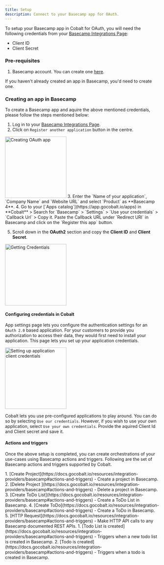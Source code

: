 ```yaml
---
title: Setup
description: Connect to your Basecamp app for OAuth.
---
```

To setup your Basecamp app in Cobalt for OAuth, you will need the following credentials from your [Basecamp Integrations Page](https://launchpad.37signals.com/integrations):
- Client ID
- Client Secret

### Pre-requisites

1. Basecamp account. You can create one [here](https://basecamp.com/pricing/india).


<Info>If you haven't already created an app in Basecamp, you'd need to create one.</Info>

### Creating an app in Basecamp

To create a Basecamp app and aquire the above mentioned credentials, please follow the steps mentioned below:

1. Log in to your [Basecamp Integrations Page](https://launchpad.37signals.com/integrations).
2. Click on `Register another application` button in the centre.
<img height="200" src="/images/Basecamp/basecamp_navigation.png" alt="Creating OAuth app"/>
3. Enter the `Name of your application`, `Company Name` and `Website URL` and select `Product` as **Basecamp 4**.
4. Go to your [`Apps catalog`](https://app.gocobalt.io/apps) in **Cobalt** > Search for `Basecamp` > `Settings` > `Use your credentials` > `Callback Url` > Copy it. Paste the Callback URL under `Redirect URI` in Basecamp and click on the `Register this app` button.

5. Scroll down in the **OAuth2** section and copy the **Client ID** and **Client Secret**.
<img height="200" src="/images/Basecamp/basecamp_credentials.png" alt="Getting Credentials"/>

#### Configuring credentials in Cobalt
App settings page lets you configure the authentication settings for an `OAuth 2.0` based application. For your customers to provide you authorization to access their data,
they would first need to install your application. This page lets you set up your application credentials.

<img height="200" src="/images/Basecamp/basecamp_cobalt.png" alt="Setting up application client credentials"/>

Cobalt lets you use pre-configured applications to play around. You can do so by selecting `Use our credentials`. However, if you wish to use your own application,
select `Use your own credentials`. Provide the aquired Client Id and Client secret and save it.

#### Actions and triggers
Once the above setup is completed, you can create orchestrations of your use-cases using Basecamp actions and triggers. Following are the set of Basecamp actions and triggers
supported by Cobalt.

<Tabs>
  <Tab title="Actions">
  <AccordionGroup>
  <Accordion title="Project">
     1. [Create Project](https://docs.gocobalt.io/resources/integration-providers/basecamp#actions-and-triggers) - Create a project in Basecamp.
     2. [Delete Project ](https://docs.gocobalt.io/resources/integration-providers/basecamp#actions-and-triggers) - Delete a project in Basecamp.
     </Accordion>
     <Accordion title="ToDo List">
     3. [Create ToDo List](https://docs.gocobalt.io/resources/integration-providers/basecamp#actions-and-triggers) - Create a ToDo List in Basecamp.
      </Accordion>
     <Accordion title="ToDo">
     4. [Create ToDo](https://docs.gocobalt.io/resources/integration-providers/basecamp#actions-and-triggers) - Create a ToDo in Basecamp.
      </Accordion>
     <Accordion title="Others">
     5. [HTTP Request](https://docs.gocobalt.io/resources/integration-providers/basecamp#actions-and-triggers) - Make HTTP API calls to any Basecamp documented REST APIs.
     </Accordion>
</AccordionGroup>
  </Tab>

  <Tab title="Triggers">
         1. [Todo List is created](https://docs.gocobalt.io/resources/integration-providers/basecamp#actions-and-triggers) - Triggers when a new todo list is created in Basecamp.
         2. [Todo is created](https://docs.gocobalt.io/resources/integration-providers/basecamp#actions-and-triggers) - Triggers when a todo is created in Basecamp.
  </Tab>
</Tabs>